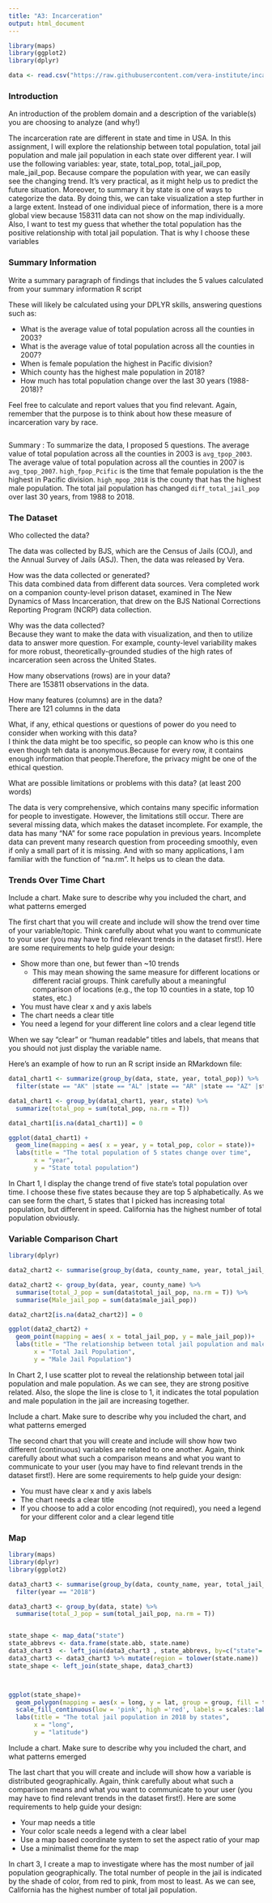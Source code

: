 ```yaml
---
title: "A3: Incarceration"
output: html_document
---
```


```r

library(maps)
library(ggplot2)
library(dplyr)

data <- read.csv("https://raw.githubusercontent.com/vera-institute/incarceration-trends/master/incarceration_trends.csv")
```

### Introduction

An introduction of the problem domain and a description of the variable(s) you are choosing to analyze (and why!)

The incarceration rate are different in state and time in USA. In this assignment, I will explore the relationship between total population, total jail population and male jail population in each state over different year. I will use the following variables: year, state, total_pop, total_jail_pop, male_jail_pop. Because compare the population with year, we can easily see the changing trend. It's very practical, as it might help us to predict the future situation. Moreover, to summary it by state is one of ways to categorize the data. By doing this, we can take visualization a step further in a large extent. Instead of one individual piece of information, there is a more global view because 158311 data can not show on the map individually. Also, I want to test my guess that whether the total population has the positive relationship with total jail population. That is why I choose these variables



### Summary Information

Write a summary paragraph of findings that includes the 5 values calculated from your summary information R script


These will likely be calculated using your DPLYR skills, answering questions such as: 

- What is the average value of total population across all the counties in 2003?
- What is the average value of total population across all the counties in 2007?
- When is female population the highest in Pacific division?
- Which county has the highest male population in 2018?
- How much has total population change over the last 30 years (1988-2018)?

Feel free to calculate and report values that you find relevant. Again, remember that the purpose is to think about how these measure of incarceration vary by race.

```r

```
Summary :
To summarize the data, I proposed 5 questions. The average value of total population across all the counties in 2003 is `avg_tpop_2003`. The average value of total population across all the counties in 2007 is `avg_tpop_2007`.  `high_fpop_Pcific` is the time that female population is the the highest in Pacific division. `high_mpop_2018` is the county that has the highest male population. The total jail population has changed `diff_total_jail_pop` over last 30 years, from 1988 to 2018.

### The Dataset

Who collected the data?  

The data was collected by BJS, which are the Census of Jails (COJ), and the Annual Survey of Jails (ASJ). Then, the data was released by Vera.

How was the data collected or generated?  
This data combined data from different data sources. Vera completed work on a companion county-level prison dataset, examined in The New Dynamics of Mass Incarceration, that drew on the BJS National Corrections Reporting Program (NCRP) data collection.


Why was the data collected?  
Because they want to make the data with visualization, and then to utilize data to answer more question. For example, county-level variability makes for more robust, theoretically-grounded studies of the high rates of incarceration seen across the United States.


How many observations (rows) are in your data?  
There are 153811 observations in the data.

How many features (columns) are in the data?  
There are 121 columns in the data

What, if any, ethical questions or questions of power do you need to consider when working with this data?  
I think the data might be too specific, so people can know who is this one even though teh data is anonymous.Because for every row, it contains enough information that people.Therefore, the privacy might be one of the ethical question.

What are possible limitations or problems with this data?   (at least 200 words)

The data is very comprehensive, which contains many specific information for people to investigate. However, the limitations still occur. There are several missing data, which makes the dataset incomplete. For example, the data has many "NA" for some race population in previous years. Incomplete data can prevent many research question from proceeding smoothly, even if only a small part of it is missing. And with so many applications, I am familiar with the function of "na.rm". It helps us to clean the data.


### Trends Over Time Chart

Include a chart. Make sure to describe why you included the chart, and what patterns emerged

The first chart that you will create and include will show the trend over time of your variable/topic. Think carefully about what you want to communicate to your user (you may have to find relevant trends in the dataset first!). Here are some requirements to help guide your design:

- Show more than one, but fewer than ~10 trends
  - This may mean showing the same measure for different locations or different racial groups. Think carefully about a meaningful comparison of locations (e.g., the top 10 counties in a state, top 10 states, etc.)
- You must have clear x and y axis labels
- The chart needs a clear title 
- You need a legend for your different line colors and a clear legend title

When we say "clear" or "human readable" titles and labels, that means that you should not just display the variable name.

Here's an example of how to run an R script inside an RMarkdown file:

```r

data1_chart1 <- summarize(group_by(data, state, year, total_pop)) %>% 
  filter(state == "AK" |state == "AL" |state == "AR" |state == "AZ" |state == "CA")

data1_chart1 <- group_by(data1_chart1, year, state) %>% 
  summarize(total_pop = sum(total_pop, na.rm = T))

data1_chart1[is.na(data1_chart1)] = 0

ggplot(data1_chart1) +  
  geom_line(mapping = aes( x = year, y = total_pop, color = state))+
  labs(title = "The total population of 5 states change over time",
       x = "year",
       y = "State total population")
```
In Chart 1, I display the change trend of five state's total population over time. I choose these five states because they are top 5 alphabetically. As we can see form the chart, 5 states that I picked has increasing total population, but different in speed. California has the highest number of total population obviously. 

### Variable Comparison Chart
```r
library(dplyr)

data2_chart2 <- summarise(group_by(data, county_name, year, total_jail_pop, male_jail_pop))

data2_chart2 <- group_by(data, year, county_name) %>% 
  summarise(total_J_pop = sum(data$total_jail_pop, na.rm = T)) %>% 
  summarise(Male_jail_pop = sum(data$male_jail_pop))

data2_chart2[is.na(data2_chart2)] = 0

ggplot(data2_chart2) +  
  geom_point(mapping = aes( x = total_jail_pop, y = male_jail_pop))+
  labs(title = "The relationship between total jail population and male jail popolation",
       x = "Total Jail Population",
       y = "Male Jail Population")

```
In Chart 2, I use scatter plot to reveal the relationship between total jail population and male population. As we can see, they are strong positive related. Also, the slope the line is close to 1, it indicates the total population and male population in the jail are increasing together.

Include a chart. Make sure to describe why you included the chart, and what patterns emerged

The second chart that you will create and include will show how two different (continuous) variables are related to one another. Again, think carefully about what such a comparison means and what you want to communicate to your user (you may have to find relevant trends in the dataset first!). Here are some requirements to help guide your design:

- You must have clear x and y axis labels
- The chart needs a clear title 
- If you choose to add a color encoding (not required), you need a legend for your different color and a clear legend title

### Map
```r
library(maps)
library(dplyr)
library(ggplot2)

data3_chart3 <- summarise(group_by(data, county_name, year, total_jail_pop)) %>% 
  filter(year == "2018")

data3_chart3 <- group_by(data, state) %>% 
  summarise(total_J_pop = sum(total_jail_pop, na.rm = T)) 


state_shape <- map_data("state")
state_abbrevs <- data.frame(state.abb, state.name)
data3_chart3  <- left_join(data3_chart3 , state_abbrevs, by=c("state"= "state.abb"))
data3_chart3 <- data3_chart3 %>% mutate(region = tolower(state.name))
state_shape <- left_join(state_shape, data3_chart3)



ggplot(state_shape)+
  geom_polygon(mapping = aes(x = long, y = lat, group = group, fill = total_J_pop)) +
  scale_fill_continuous(low = 'pink', high ='red', labels = scales::label_number_si()) +
  labs(title = "The total jail population in 2018 by states",
       x = "long",
       y = "latitude")
```

Include a chart. Make sure to describe why you included the chart, and what patterns emerged

The last chart that you will create and include will show how a variable is distributed geographically. Again, think carefully about what such a comparison means and what you want to communicate to your user (you may have to find relevant trends in the dataset first!). Here are some requirements to help guide your design:

- Your map needs a title
- Your color scale needs a legend with a clear label
- Use a map based coordinate system to set the aspect ratio of your map
- Use a minimalist theme for the map 

In chart 3, I create a map to investigate where has the most number of jail population geographically. The total number of people in the jail is indicated by the shade of color, from red to pink, from most to least. As we can see, California has the highest number of total jail population.
